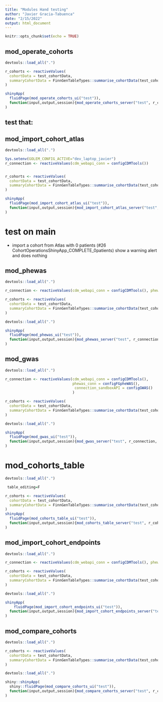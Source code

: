 ```yaml
---
title: "Modules Hand testing"
author: "Javier Gracia-Tabuenca"
date: "2/15/2022"
output: html_document
---
```


```r
knitr::opts_chunk$set(echo = TRUE)
```



## mod_operate_cohorts

```r
devtools::load_all(".")

r_cohorts <- reactiveValues(
  cohortData = test_cohortData,
  summaryCohortData = FinnGenTableTypes::summarise_cohortData(test_cohortData)
)

shinyApp(
  fluidPage(mod_operate_cohorts_ui("test")),
  function(input,output,session){mod_operate_cohorts_server("test", r_cohorts)}
)

```

test that: 
- 


## mod_import_cohort_atlas

```r
devtools::load_all(".")

Sys.setenv(GOLEM_CONFIG_ACTIVE="dev_laptop_javier")
r_connection <- reactiveValues(cdm_webapi_conn = configCDMTools())


r_cohorts <- reactiveValues(
  cohortData = test_cohortData,
  summaryCohortData = FinnGenTableTypes::summarise_cohortData(test_cohortData)
)

shinyApp(
  fluidPage(mod_import_cohort_atlas_ui("test")),
  function(input,output,session){mod_import_cohort_atlas_server("test",r_connection, r_cohorts)}
)

```



# test on main 

- import a cohort from Atlas with 0 patients (#26 CohortOperationsShinyApp_COMPLETE_0patients) show a warning alert and does nothing 



## mod_phewas

```r
devtools::load_all(".")

r_connection <- reactiveValues(cdm_webapi_conn = configCDMTools(), phewas_conn = configFGpheWAS())

r_cohorts <- reactiveValues(
  cohortData = test_cohortData,
  summaryCohortData = FinnGenTableTypes::summarise_cohortData(test_cohortData)
)
```


```r
devtools::load_all(".")

shinyApp(
  fluidPage(mod_phewas_ui("test")),
  function(input,output,session){mod_phewas_server("test", r_connection, r_cohorts)}
)

```


## mod_gwas

```r
devtools::load_all(".")

r_connection <- reactiveValues(cdm_webapi_conn = configCDMTools(),
                               phewas_conn = configFGpheWAS(),
                                connection_sandboxAPI = configGWAS() 
                               )

r_cohorts <- reactiveValues(
  cohortData = test_cohortData,
  summaryCohortData = FinnGenTableTypes::summarise_cohortData(test_cohortData)
)
```


```r
devtools::load_all(".")

shinyApp(
  fluidPage(mod_gwas_ui("test")),
  function(input,output,session){mod_gwas_server("test", r_connection, r_cohorts)}
)

```








# mod_cohorts_table 

```r
devtools::load_all(".")

 table_editing=F

r_cohorts <- reactiveValues(
  cohortData = test_cohortData,
  summaryCohortData = FinnGenTableTypes::summarise_cohortData(test_cohortData)
)
shinyApp(
  fluidPage(mod_cohorts_table_ui("test")),
  function(input,output,session){mod_cohorts_table_server("test", r_cohorts, table_editing)}
)
```







## mod_import_cohort_endpoints

```r
devtools::load_all(".")

r_connection <- reactiveValues(cdm_webapi_conn = configCDMTools(), phewas_conn = configFGpheWAS())

r_cohorts <- reactiveValues(
  cohortData = test_cohortData,
  summaryCohortData = FinnGenTableTypes::summarise_cohortData(test_cohortData)
)
```


```r
devtools::load_all(".")

shinyApp(
    fluidPage(mod_import_cohort_endpoints_ui("test")),
  function(input,output,session){mod_import_cohort_endpoints_server("test",r_connection, r_cohorts)}
)

```




## mod_compare_cohorts

```r
devtools::load_all(".")

r_cohorts <- reactiveValues(
  cohortData = test_cohortData,
  summaryCohortData = FinnGenTableTypes::summarise_cohortData(test_cohortData)
)
```


```r
devtools::load_all(".")

shiny::shinyApp(
  shiny::fluidPage(mod_compare_cohorts_ui("test")),
  function(input,output,session){mod_compare_cohorts_server("test", r_cohorts)}
)

```



